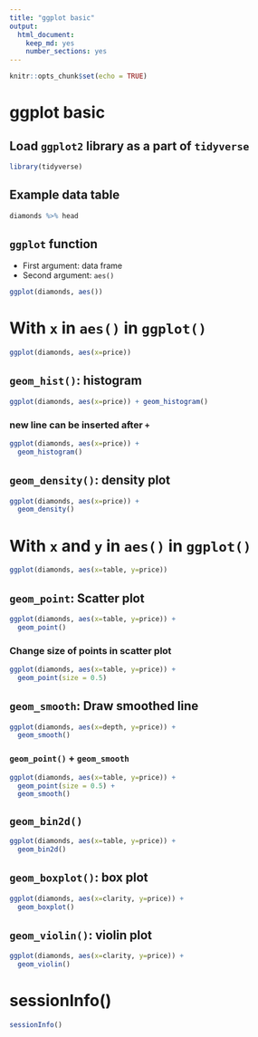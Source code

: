 ```yaml
---
title: "ggplot basic"
output: 
  html_document: 
    keep_md: yes
    number_sections: yes
---
```


```r
knitr::opts_chunk$set(echo = TRUE)
```

# ggplot basic

## Load `ggplot2` library as a part of `tidyverse`
```r
library(tidyverse)
```

## Example data table
```r
diamonds %>% head
```

## `ggplot` function

- First argument: data frame
- Second argument: `aes()`

```r
ggplot(diamonds, aes())
```

# With `x` in `aes()` in `ggplot()`

```r
ggplot(diamonds, aes(x=price))
```

## `geom_hist()`: histogram

```r
ggplot(diamonds, aes(x=price)) + geom_histogram()
```

### new line can be inserted after `+`

```r
ggplot(diamonds, aes(x=price)) +
  geom_histogram()
```



## `geom_density()`: density plot

```r
ggplot(diamonds, aes(x=price)) +
  geom_density()
```

# With `x` and `y` in `aes()` in `ggplot()`

```r
ggplot(diamonds, aes(x=table, y=price))
```

## `geom_point`: Scatter plot

```r
ggplot(diamonds, aes(x=table, y=price)) + 
  geom_point()
```

### Change size of points in scatter plot

```r
ggplot(diamonds, aes(x=table, y=price)) + 
  geom_point(size = 0.5)
```

## `geom_smooth`: Draw smoothed line

```r
ggplot(diamonds, aes(x=depth, y=price)) + 
  geom_smooth()
```

### `geom_point()` + `geom_smooth`

```r
ggplot(diamonds, aes(x=table, y=price)) + 
  geom_point(size = 0.5) +
  geom_smooth()
```


## `geom_bin2d()`

```r
ggplot(diamonds, aes(x=table, y=price)) + 
  geom_bin2d()
```

## `geom_boxplot()`: box plot

```r
ggplot(diamonds, aes(x=clarity, y=price)) + 
  geom_boxplot()
```

## `geom_violin()`: violin plot

```r
ggplot(diamonds, aes(x=clarity, y=price)) + 
  geom_violin()
```


# sessionInfo()

```r
sessionInfo()
```
